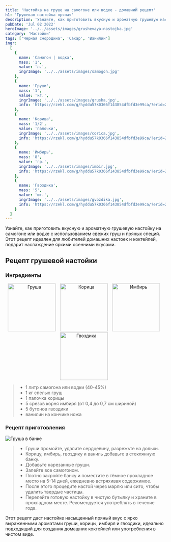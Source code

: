 ```yaml
---
title: 'Настойка на груше на самогоне или водке - домашниЙ рецепт'
h1: 'Грушевая настойка пряная'
description: 'Узнайте, как приготовить вкусную и ароматную грушевую настойку на водке с использованием свежих груш и пряных специй. Этот рецепт идеален для любителей домашних настоек и коктейлей, подарит наслаждение яркими осенними вкусами.'
pubDate: 'Jul 02 2022'
heroImage: '../../assets/images/grushevaya-nastojka.jpg'
category: 'Настойки'
tags: ['Чёрная смородина', 'Сахар', 'Ванилин']
ingr:
  [
    {
      name: 'Самогон | водка',
      mass: '1',
      value: 'л.',
      ingrImage: '../../assets/images/samogon.jpg'
    },
    {
      name: 'Груши',
      mass: '1',
      value: 'кг.',
      ingrImage: '../../assets/images/grusha.jpg',
      info: 'https://rzekl.com/g/hyddu57k0366f143854dfbfd3e99ca/?erid=25H8d7vbP8SRTvH4QP3RzP&ulp=https%3A%2F%2Fmegamarket.ru%2Fcatalog%2F%3Fq%3D%25D0%25B3%25D1%2580%25D1%2583%25D1%2588%25D0%25B0'
    },
    {
      name: 'Корица',
      mass: '1/2',
      value: 'палочки',
      ingrImage: '../../assets/images/corica.jpg',
      info: 'https://rzekl.com/g/hyddu57k0366f143854dfbfd3e99ca/?erid=25H8d7vbP8SRTvH4QP3RzP&ulp=https%3A%2F%2Fmegamarket.ru%2Fcatalog%2Fkorica%2F%23%3Frelated_search%3D%25D0%25BA%25D0%25BE%25D1%2580%25D0%25B8%25D1%2586%25D0%25B0'
    },
    {
      name: 'Имбирь',
      mass: '8',
      value: 'гр.',
      ingrImage: '../../assets/images/imbir.jpg',
      info: 'https://rzekl.com/g/hyddu57k0366f143854dfbfd3e99ca/?erid=25H8d7vbP8SRTvH4QP3RzP&ulp=https%3A%2F%2Fmegamarket.ru%2Fcatalog%2F%3Fq%3D%25D0%25B8%25D0%25BC%25D0%25B1%25D0%25B8%25D1%2580%25D1%258C%2520%25D0%25BA%25D0%25BE%25D1%2580%25D0%25B5%25D0%25BD%25D1%258C'
    },
    {
      name: 'Гвоздика',
      mass: '5',
      value: 'шт.',
      ingrImage: '../../assets/images/gvozdika.jpg',
      info: 'https://rzekl.com/g/hyddu57k0366f143854dfbfd3e99ca/?erid=25H8d7vbP8SRTvH4QP3RzP&ulp=https%3A%2F%2Fmegamarket.ru%2Fcatalog%2F%3Fq%3D%25D0%25B3%25D0%25B2%25D0%25BE%25D0%25B7%25D0%25B4%25D0%25B8%25D0%25BA%25D0%25B0'
    }
  ]
---
```



Узнайте, как приготовить вкусную и ароматную грушевую настойку на самогоне или водке с использованием свежих груш и пряных специй. Этот рецепт идеален для любителей домашних настоек и коктейлей, подарит наслаждение яркими осенними вкусами.

## Рецепт грушевой настойки

### Ингредиенты

<p align='center'>
	<Image
		height='150'
		style='display: inline-block; margin-right: 10px;'
		src={img1}
		formats='avif'
		alt='Груша'
	/>
	<Image
		height='150'
		style='display: inline-block; margin-right: 10px;'
		src={img2}
		formats='avif'
		alt='Корица'
	/>
	<Image
		height='150'
		style='display: inline-block; margin-right: 10px;'
		src={img3}
		formats='avif'
		alt='Имбирь'
	/>
	<Image
		height='150'
		style='display: inline-block; margin-right: 10px;'
		src={img4}
		formats='avif'
		alt='Гвоздика'
	/>
</p>

> - 1 литр самогона или водки (40-45%)
> - 1 кг спелых груш
> - 1 палочка корицы
> - 5 срезов корня имбиря (от 0,4 до 0,7 см шириной)
> - 5 бутонов гвоздики
> - ванилин на кончике ножа

### Рецепт приготовления

<Image src={img5} formats='avif' alt='Груша в банке' />

> - Груши промойте, удалите сердцевину, разрежьте на дольки.
> - Корицу, имбирь, гвоздику и ваниль добавьте в стеклянную банку.
> - Добавьте нарезанные груши.
> - Залейте все самогоном.
> - Плотно закройте банку и поместите в тёмное прохладное место на 5-14 дней, ежедневно встряхивая содержимое.
> - После этого процедите настой через марлю или сито, чтобы удалить твердые частицы.
> - Перелейте готовую настойку в чистую бутылку и храните в прохладном месте. Рекомендуется употреблять в течение года.

Этот рецепт даст настойке насыщенный пряный вкус с ярко выраженными ароматами груши, корицы, имбиря и гвоздики, идеально подходящий для создания домашних коктейлей или употребления в чистом виде.
